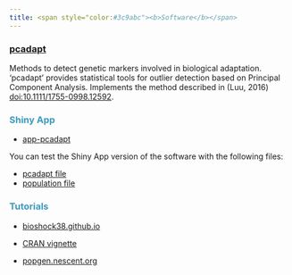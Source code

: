 ```yaml
---
title: <span style="color:#3c9abc"><b>Software</b></span>
---
```


### <a href="https://cran.r-project.org/web/packages/pcadapt/index.html">pcadapt</a>


Methods to detect genetic markers involved in biological adaptation. 'pcadapt' provides statistical tools for outlier detection based on Principal Component Analysis. Implements the method described in (Luu, 2016) <doi:10.1111/1755-0998.12592>.

### <span style="color:#3c9abc"><b>Shiny App</b></span>

- [app-pcadapt](https://keurcien.shinyapps.io/app-pcadapt/) 

You can test the Shiny App version of the software with the following files:

- [pcadapt file](https://drive.google.com/file/d/0B9o4VIJJSodfOTNOelRKNm9MQ2M/view?usp=sharing)
- [population file](https://drive.google.com/file/d/0B9o4VIJJSodfaUwwM3JZdVZTRWs/view?usp=sharing)

### <span style="color:#3c9abc"><b>Tutorials</b></span>

- [bioshock38.github.io](https://bioshock38.github.io/pcadapt/index.html)

- [CRAN vignette](https://cran.r-project.org/web/packages/pcadapt/vignettes/pcadapt.html)

- [popgen.nescent.org](http://popgen.nescent.org/2016-01-26-SNP-selection.html#section-2-pcadapt)

